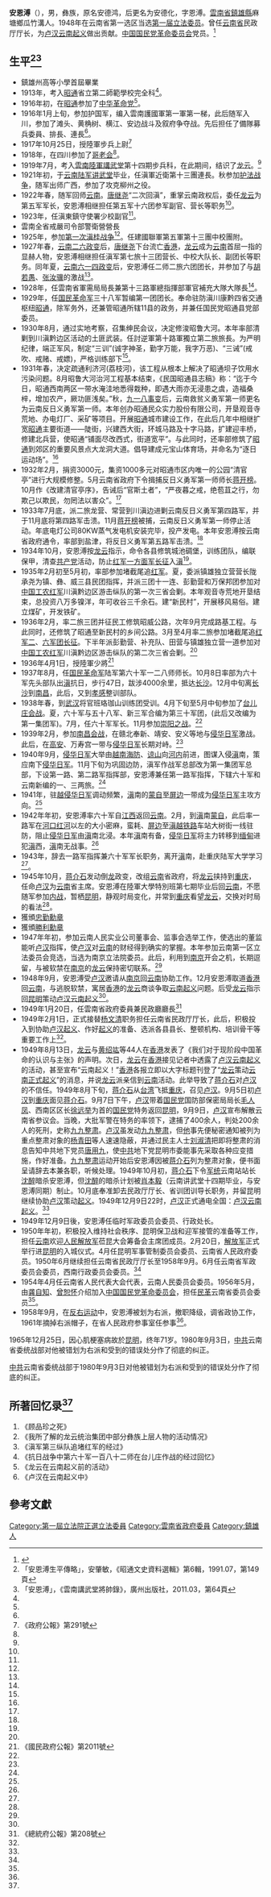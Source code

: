 {{Infobox Officeholder
|姓名=安恩溥
|圖像=<!-- 檔案不存在 File:安恩溥.jpg -->
|圖像大小=200px
|圖像說明=  
|字    = 
|號    = 
|別名    = 
|出生日期 = 1894年5月14日
|出生地點 = 
|逝世日期 = {{dda|1965|12|25|1894|5|14}}
|逝世地點 =昆明 
|死因    = 
|墓地    = 
|籍貫    = 
|政黨    =中国国民党革命委员会 
|parents  = 
|配偶    = 
|伴侶    = 
|relatives  =  
|children  =  
|著作    = 
|past    = 
}}
'''安恩溥'''（{{bd|1894年|5月14日|1965年|12月25日|}}），男，彝族，原名安德鸿，后更名为安德化，字恩溥。[[雲南省|雲南省]][[鎮雄縣|鎮雄縣]]麻塘鄉瓜竹溝人。1948年在云南省第一选区当选[[第一屆立法委員|第一届立法委员]]。曾任[[云南省|云南省]]民政厅厅长，为[[卢汉云南起义|卢汉云南起义]]做出贡献。[[中国国民党革命委员会|中国国民党革命委员会]]党员。<ref name=":0">{{Cite web|title=安恩溥传|url=http://www.yizuren.com/people/yryj/cq/21858.html|accessdate=2020-07-31|author=中共镇雄县委党史征集研究室|date=2010-11-07|format=|publisher=|language=}}</ref>

== 生平<ref>「安恩溥生平傳略」，安肇敏，《昭通文史資料選輯》第6輯，1991.07，第149頁</ref><ref>「安恩溥」，《雲南講武堂將帥錄》，廣州出版社，2011.03，第64頁</ref> ==
* 鎮雄州高等小學首屆畢業
* 1913年，考入[[昭通市|昭通]]省立第二師範學校完全科<ref name=":0" />。
* 1916年初，在[[昭通市|昭通]]参加了[[中華革命黨|中华革命党]]<ref name=":0" />。
* 1916年1月上旬，参加护国军，编入雲南護國軍第一軍第一梯，此后随军入川，参加了滩头、黄桷树、横江、安边战斗及叙府争夺战。先后担任了備隊募兵委員、排長、連長<ref name=":0" />。
* 1917年10月25日，授陸軍步兵上尉<ref>《政府公報》第291號</ref>
* 1918年，在四川参加了[[袍哥会|哥老会]]<ref name=":0" />。
* 1919年7月，考入[[云南陆军讲武堂|雲南陸軍講武堂]]第十四期步兵科，在此期间，结识了[[龙云|龙云]]。<ref name=":0" />
* 1921年初，于[[云南陆军讲武堂|云南陆军讲武堂]]毕业，任滇軍近衛第十三團連長。秋参加[[護法運動|护法战争]]，随军出师广西，参加了攻克柳州之役。
* 1922年春，随军回师[[云南省|云南]]。[[唐繼堯|唐继尧]]“二次回滇”，重掌云南政权后，委任[[龙云|龙云]]为第五军军长，安恩溥相继担任第五军十六团参军副官、营长等职务<ref name=":0" />。
* 1923年，任滇東鎮守使署少校副官<ref name=":0" />。
* 雲南全省戒嚴司令部警衛營營長
* 1925年，参加[[唐繼堯川黔滇聯軍與廣西李宗仁之戰|第一次滇桂战争]]<ref name=":0" />。任建國聯軍第五軍第十三團中校團附。
* 1927年春，[[云南二六政变|云南二六政变]]后，[[唐繼堯|唐继尧]]下台流亡[[香港|香港]]，[[龙云|龙云]]成为[[云南省|云南]]首屈一指的显赫人物，安恩溥相继担任滇军第七旅十三团营长、中校大队长、副团长等职务。同年夏，[[云南六一四政变|云南六一四政变]]后，安恩溥任二师二旅六团团长，并参加了与[[胡若愚_(雲南)|胡若愚]]、[[张汝骥|张汝骥]]的激战<ref name=":0" />。
* 1928年，任雲南省軍需局局長兼第十三路軍總指揮部軍官補充大隊大隊長<ref name=":0" />。
* 1929年，任[[國民革命軍|国民革命军]]三十八军暂编第一团团长。奉命驻防滇川康黔四省交通枢纽[[昭通市|昭通]]，除军务外，还兼管昭通所辖11县的政务，并兼任国民党昭通县党部委员。
* 1930年8月，通过实地考察，召集绅民会议，决定修浚昭鲁大河。本年率部清剿到川滇黔边区活动的土匪武装。任討逆軍第十路軍獨立第二旅旅長。为严明纪律，端正军风，制定“三训”(诚字神圣，勤字万能，我字万恶)、“三诫”(戒吹、戒赌、戒嫖)，严格训练部下<ref name=":0" />。
* 1931年春，决定疏通利济河(荔枝河)，该工程从根本上解决了昭通坝子饮用水污染问题。8月昭鲁大河治河工程基本结束，《民国昭通县志稿》称：“迄于今日，昭通西南两区一带水淹洼地悉得栽种，即遇大雨亦无浸患之虞，造福桑梓，增加农产，厥功匪浅矣。”秋，[[九一八事變|九一八事变]]后，云南救贫义勇军第一师更名为云南反日义勇军第一师。本年创办昭通民众实力股份有限公司，开垦观音寺荒地、办电灯厂、采矿等项目。开展[[昭通市|昭通]]城市建设工作，在此后几年中相继扩宽[[昭通市|昭通]]主要街道——陡街，兴建西大街，环城马路及十字马路，扩建迎丰桥，修建北兵营，使昭通“铺面尽改西式，街道宽平”。与此同时，还率部修筑了[[昭通市|昭通]]到郊区的重要风景点大龙洞大道。倡导建成元宝山体育场，并命名为“逐日运动场”。<ref name=":0" />
* 1932年2月，捐资3000元，集资1000多元对昭通市区内唯一的公园“清官亭”进行大规模修整。5月云南省政府下令揖捕反日义勇军第一师师长[[蒋开榜|蒋开榜]]。10月作《改建清官亭序》，告诫后“官斯土者”，“严夜暮之戒，绝苞苴之行，勿欺己以欺民，勿罔法以害众”。<ref name=":0" />
* 1933年7月底，派二旅龙营、常营到川滇边进剿云南反日义勇军第四路军，并于11月底将第四路军击溃。11月[[蒋开榜|蒋开榜]]被捕，云南反日义勇军第一师停止活动。年底电灯公司80KW蒸气发电机安装完毕，投产发电。本年安恩溥按云南省政府通令，率部到盐津，将反日义勇军第五路军击溃。<ref name=":0" />
* 1934年10月，安恩溥按[[龙云|龙云]]指示，命令各县修筑城池碉堡，训练团队，编联保甲，清查[[中国共产党|共产党]]活动，防止[[中國工農紅軍第一方面軍|红军一方面军]][[长征|长征]]入[[云南省|滇]]<ref name=":0" />。
* 1935年2月初至5月初，率部参加堵截尾追[[中国工农红军|红军]]。夏，委派镇雄独立营营长陇承尧为镇、彝、威三县民团指挥，并派三团十一连、彭勤营和万保邦团参加对[[中国工农红军|中国工农红军]]川滇黔边区游击纵队的第一次三省会剿。本年观音寺荒地开垦结束，总投资八万多镍洋，年可收谷三千余石。建“新民村”，开展移风易俗。建立煤矿，开发铁矿。
* 1936年2月，率二旅三团并征民工修筑昭威公路，次年9月完成路基工程。与此同时，还修筑了昭通至新民村的乡间公路。3月至4月率二旅参加堵截尾追[[中国工农红军第二方面军|红军二]]、[[中国工农红军第六军团|六军团]][[长征|长征]]。下半年派彭勤营、补充队、田营与镇雄独立营一道参加对[[中国工农红军|中国工农红军]]川滇黔边区游击纵队的第二次三省会剿。<ref name=":0" />
* 1936年4月1日，授陸軍少將<ref>《國民政府公報》第2011號</ref>
* 1937年8月，任[[國民革命軍|国民革命军]]陆军第六十军一二八师师长。10月8日率部为六十军先头部队出[[云南省|滇]]抗日，步行47日，跋涉4000余里，抵达[[长沙市|长沙]]。12月中旬离[[长沙市|长沙]]到[[南昌市|南昌]]，此后，又到[[孝感市|孝感]]整训部队。
* 1938年春，到[[武汉市|武汉]]将官班珞珈山训练团受训。4月下旬至5月中旬参加了[[台兒莊戰役|台儿庄会战]]。夏，六十军与五十八军、新三军合编为第三十军团，(此后又改编为第一集团军)。7月，任六十军军长。11月参加[[崇陽戰鬥_(抗日戰爭)|崇阳之战]]。<ref name=":0" />
* 1939年2月，参加[[南昌会战|南昌会战]]，在赣北奉新、靖安、安义等地与[[侵华日军|侵华日军]]激战。此后，在[[高安市|高安]]、万寿宫一带与[[侵华日军|侵华日军]]长期对峙。<ref name=":0" />
* 1940年9月，[[侵华日军|侵华日军]]大举由[[越南|越南]][[海防市|海防]]、[[諒山省|谅山]]向[[河內市|河内]]前进，图谋入侵[[云南省|滇]]南，策应南下[[侵华日军|侵华日军]]。11月下旬为巩固边防，滇军作战军总部改为第一集团军总部，下设第一路、第二路军指挥部，安恩溥兼任第一路军指挥，下辖六十军和云南新编的一、三两旅。<ref name=":0" />
* 1941年，驻[[越南|越]][[侵华日军|侵华日军]]调动频繁，[[云南省|滇]]南的[[蒙自市|蒙自]]至[[屏边苗族自治县|屏边]]一带成为[[侵华日军|侵华日军]]主攻方向。<ref name=":0" />
* 1942年年初，安恩溥率六十军自[[江西省|江西]]返回[[云南省|云南]]。2月，到[[云南省|滇]]南[[蒙自市|蒙自]]，此后率一路军在[[河口瑶族自治县|河口]][[红河哈尼族彝族自治州|红河]]以左的大小密麻，蛮耗、[[屏边苗族自治县|屏边]]至[[滇越铁路|滇越铁路]]车站大树街一线驻防，阻止[[侵华日军|侵华日军]]由[[云南省|滇]]南北浸。本年[[云南省|滇]]南有备，[[侵华日军|侵华日军]]将主力转移到[[缅甸|缅甸]]进犯[[云南省|滇]]西，[[云南省|滇]]南无战事。<ref name=":0" />
* 1943年，辞去一路军指挥兼六十军军长职务，离开[[云南省|滇]]南，赴重庆陆军大学学习<ref name=":0" />。
* 1945年10月，[[蔣中正|蒋介石]]发动倒[[龙云|龙]]政变，改组[[云南省|云南]]省政府，将[[龙云|龙云]]挟持到[[重庆市|重庆]]，任命[[盧漢|卢汉]]为[[云南省|云南]]省主席。安恩溥在陸軍大學特別班第七期毕业后回[[云南省|云南]]，不愿随军参加[[第二次国共内战|内战]]，暂栖[[昆明市|昆明]]，静观时局变化，并常到[[重庆市|重庆]]看望[[龙云|龙云]]，交换对时局的看法<ref name=":0" />。
* 獲頒[[忠勤勳章|忠勤勳章]]
* 獲頒[[胜利勋章|勝利勳章]]
* 1947年年初，参加云南人民实业公司董事会、监事会选举工作，使选出的董监能听[[盧漢|卢汉]]指挥，使[[盧漢|卢汉]]对[[云南省|云南]]的财经得到确实的掌握。本年参加云南第一区立法委员会竞选，当选为南京立法院委员。此后，利用到[[南京市|南京]]开会之机，长期逗留，与被软禁在[[南京市|南京]]的[[龙云|龙云]]保持密切联系。<ref name=":0" />
* 1948年9月，安恩溥受[[盧漢|卢汉]]邀请从[[南京市|南京]]回[[云南省|云南]]协助工作。12月安恩溥取道[[香港|香港]]回[[云南省|云南]]，与逃脱软禁，寓居[[香港|香港]]的[[龙云|龙云]]商谈争取[[卢汉云南起义|云南起义]]问题。后受[[龙云|龙云]]指示回[[昆明市|昆明]]策动[[卢汉云南起义|卢汉云南起义]]<ref name=":0" />。
* 1949年1月20日，任雲南省政府委員兼民政廳廳長<ref>《總統府公報》第208號</ref>　
* 1949年2月1日，正式接替[[杨文清|杨文清]]职务担任云南省民政厅厅长，此后，积极投入到协助[[卢汉云南起义|卢汉起义]]、作好[[卢汉云南起义|起义]]的准备、选派各县县长、整顿机构、培训骨干等重要工作上<ref name=":0" />。
* 1949年8月13日，[[龙云|龙云]]与[[黃紹竑|黄绍竑]]等44人在[[香港|香港]]发表了《我们对于现阶段中国革命的认识与主张》的声明。次日，[[龙云|龙云]]在[[香港|香港]]接见记者中透露了[[卢汉云南起义|卢汉云南起义]]的活动，甚至宣布“云南起义！”[[香港|香港]]各报立即以大字标题刊登了“[[龙云|龙云]]策动[[卢汉云南起义|云南正式起义]]”的消息，并说[[龙云|龙云]]派亲信到[[云南省|云南]]活动。此举导致了[[蔣中正|蒋介石]]对[[盧漢|卢汉]]的不信任。1949年8月下旬，[[蔣中正|蒋介石]]从[[臺灣|台湾]]飞抵[[重庆市|重庆]]，召见[[盧漢|卢汉]]。9月5日初[[盧漢|卢汉]]到[[重庆市|重庆]]面见[[蔣中正|蒋介石]]。9月7日下午，[[盧漢|卢汉]]带着[[中國國民黨|国民党]]国防部保密局局长[[毛人凤|毛人凤]]、西南区区长[[徐远举|徐远举]]为首的[[中國國民黨|国民党]]特务返回[[昆明市|昆明]]，9月9日，[[盧漢|卢汉]]宣布解散云南省参议会。当晚，大批军警在特务的率领下，逮捕了400余人，判处200余人的死刑，史称[[九九整肃|九九整肃]]。[[盧漢|卢汉]]虽发动[[九九整肃|九九整肃]]，但[[盧漢|他]]事先便秘密通知被列为重点整肃对象的[[杨青田|杨青田]]等人速速隐蔽，并通过民主人士[[刘淑清|刘淑清]]把即将整肃的消息告知中共地下党员[[唐用九|唐用九]]，使[[中国共产党|中共]]地下党昆明市委能事先采取各种应变措施，作好准备。[[九九整肃|九九整肃]]运动开始后安恩溥因被[[蔣中正|蒋介石]]列为整肃对象，便书面呈请辞去本兼各职，听候处理。1949年10月初，[[蔣中正|蒋介石]]下令[[國民政府軍事委員會調查統計局|军统]]云南站站长[[沈醉|沈醉]]暗杀安恩溥，但[[沈醉|沈醉]]的暗杀计划被[[肖本毅|肖本毅]]（云南讲武堂十四期毕业，与安恩溥同期）制止。10月底奉准卸去民政厅厅长、省训团训导长职务，并留昆明继续协助[[盧漢|卢汉]]策动[[卢汉云南起义|起义]]。1949年12月9日22时，[[盧漢|卢汉]]正式通电全国：[[卢汉云南起义|卢汉云南起义]]。<ref name=":0" />
* 1949年12月9日後，安恩溥任临时军政委员会委员、行政处长。
* 1950年年初，积极投入维持社会秩序、昆明保卫战和迎军接管的准备等工作，担任[[云南省|云南]]欢迎[[中国人民解放军|人民解放军]]莅昆大会筹备会主席团成员。2月20日，[[中国人民解放军|解放军]]正式举行进[[昆明市|昆明]]的入城仪式。4月任昆明军事管制委员会委员、云南省人民政府委员。1950年6月继续担任云南省民政厅厅长至1958年9月。6月任云南省军政委员会委员，西南行政委员会委员。<ref name=":0" />
* 1954年4月任云南省人民代表大会代表，云南人民委员会委员。1956年5月，由[[龔自知|龚自知]]、[[曾恕怀|曾恕怀]]介绍加入[[中国国民党革命委员会|中国国民党革命委员会]]，担任[[中国国民党革命委员会|民革]]云南省委员会委员<ref name=":0" />。
* 1958年9月，在[[反右运动|反右运动]]中，安恩溥被划为右派，撤职降级，调省政协工作，1961年摘掉右派帽子，在省人民政府参事室任参事<ref name=":0" />。
1965年12月25日，因心肌梗塞病故於[[昆明市|昆明]]，终年71岁。1980年9月3日，[[中国共产党|中共]]云南省委统战部对他被错划为右派和受到的错误处分作了彻底的纠正。


[[中国共产党|中共]]云南省委统战部于1980年9月3日对他被错划为右派和受到的错误处分作了彻底的纠正。

== 所著回忆录<ref name=":0" /> ==
# 《顾品珍之死》
# 《我所了解的龙云统治集团中部分彝族上层人物的活动情况》
# 《滇军第三纵队追堵红军的经过》
# 《抗日战争中第六十军一百八十二师在台儿庄作战的经过回忆》
# 《龙云在云南起义前的活动》
# 《卢汉在云南起义中》

== 參考文獻 ==
{{reflist}}
{{中華民國第一屆立法委員}}
[[Category:第一屆立法院正選立法委員|Category:第一屆立法院正選立法委員]]
[[Category:雲南省政府委員|Category:雲南省政府委員]]
[[Category:鎮雄人|Category:鎮雄人]]